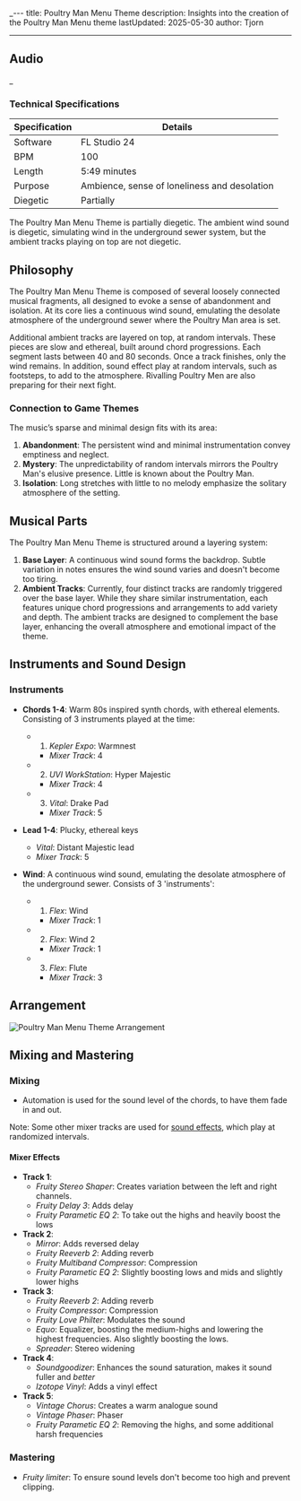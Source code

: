 \_---
title: Poultry Man Menu Theme
description: Insights into the creation of the Poultry Man Menu theme
lastUpdated: 2025-05-30
author: Tjorn

---


## Audio

<AudioPlayer
  src="/music/poultry-man-song.mp3"
  title="Poultry Man Menu Music"
  description="A haunting, ambient theme designed to evoke loneliness and mystery in the underground sewers. Built on a foundation of continuous wind and layered with ethereal synths and plucky keys, this track immerses players in the desolate world of the Poultry Man, blending diegetic and non-diegetic elements for a deeply atmospheric experience."
/>
_

### Technical Specifications

| Specification | Details                                      |
| ------------- | -------------------------------------------- |
| Software      | FL Studio 24                                 |
| BPM           | 100                                          |
| Length        | 5:49 minutes                                 |
| Purpose       | Ambience, sense of loneliness and desolation |
| Diegetic      | Partially                                    |

The Poultry Man Menu Theme is partially diegetic. The ambient wind sound is diegetic, simulating wind in the underground sewer system, but the ambient tracks playing on top are not diegetic.

## Philosophy

The Poultry Man Menu Theme is composed of several loosely connected musical fragments, all designed to evoke a sense of abandonment and isolation. At its core lies a continuous wind sound, emulating the desolate atmosphere of the underground sewer where the Poultry Man area is set.

Additional ambient tracks are layered on top, at random intervals. These pieces are slow and ethereal, built around chord progressions. Each segment lasts between 40 and 80 seconds. Once a track finishes, only the wind remains. In addition, sound effect play at random intervals, such as footsteps, to add to the atmosphere. Rivalling Poultry Men are also preparing for their next fight.

### Connection to Game Themes

The music’s sparse and minimal design fits with its area:

1. **Abandonment**: The persistent wind and minimal instrumentation convey emptiness and neglect.
2. **Mystery**: The unpredictability of random intervals mirrors the Poultry Man's elusive presence. Little is known about the Poultry Man.
3. **Isolation**: Long stretches with little to no melody emphasize the solitary atmosphere of the setting.

## Musical Parts

The Poultry Man Menu Theme is structured around a layering system:

1. **Base Layer**: A continuous wind sound forms the backdrop. Subtle variation in notes ensures the wind sound varies and doesn't become too tiring.
2. **Ambient Tracks**: Currently, four distinct tracks are randomly triggered over the base layer. While they share similar instrumentation, each features unique chord progressions and arrangements to add variety and depth. The ambient tracks are designed to complement the base layer, enhancing the overall atmosphere and emotional impact of the theme.

## Instruments and Sound Design

### Instruments

- **Chords 1-4**: Warm 80s inspired synth chords, with ethereal elements. Consisting of 3 instruments played at the time:

  - 1. _Kepler Expo_: Warmnest
    - _Mixer Track_: 4
  - 2. _UVI WorkStation_: Hyper Majestic
    - _Mixer Track_: 4
  - 3. _Vital_: Drake Pad
    - _Mixer Track_: 5

- **Lead 1-4**: Plucky, ethereal keys

  - _Vital_: Distant Majestic lead
  - _Mixer Track_: 5

- **Wind**: A continuous wind sound, emulating the desolate atmosphere of the underground sewer. Consists of 3 'instruments':
  - 1. _Flex_: Wind
    - _Mixer Track_: 1
  - 2. _Flex_: Wind 2
    - _Mixer Track_: 1
  - 3. _Flex_: Flute
    - _Mixer Track_: 3

## Arrangement

![Poultry Man Menu Theme Arrangement](../../../../../assets/fowl-play/art/music/poultry-man-menu/arrangement.png)

## Mixing and Mastering

### Mixing

- Automation is used for the sound level of the chords, to have them fade in and out.

Note: Some other mixer tracks are used for [sound effects](/fowl-play/art/sound/poultry-man-menu), which play at randomized intervals.

#### Mixer Effects

- **Track 1**:
  - _Fruity Stereo Shaper_: Creates variation between the left and right channels.
  - _Fruity Delay 3_: Adds delay
  - _Fruity Parametic EQ 2_: To take out the highs and heavily boost the lows
- **Track 2**:
  - _Mirror_: Adds reversed delay
  - _Fruity Reeverb 2_: Adding reverb
  - _Fruity Multiband Compressor_: Compression
  - _Fruity Parametic EQ 2_: Slightly boosting lows and mids and slightly lower highs
- **Track 3**:
  - _Fruity Reeverb 2_: Adding reverb
  - _Fruity Compressor_: Compression
  - _Fruity Love Philter_: Modulates the sound
  - _Equo_: Equalizer, boosting the medium-highs and lowering the highest frequencies. Also slightly boosting the lows.
  - _Spreader_: Stereo widening
- **Track 4**:
  - _Soundgoodizer_: Enhances the sound saturation, makes it sound fuller and _better_
  - _Izotope Vinyl_: Adds a vinyl effect
- **Track 5**:
  - _Vintage Chorus_: Creates a warm analogue sound
  - _Vintage Phaser_: Phaser
  - _Fruity Parametic EQ 2_: Removing the highs, and some additional harsh frequencies

### Mastering

- _Fruity limiter_: To ensure sound levels don't become too high and prevent clipping.
